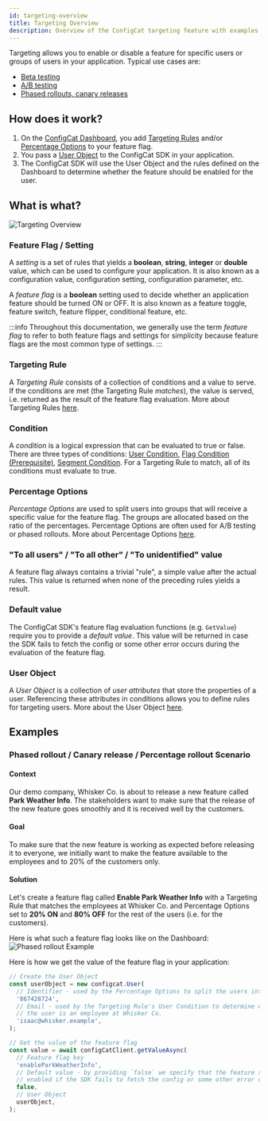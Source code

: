 ```yaml
---
id: targeting-overview
title: Targeting Overview
description: Overview of the ConfigCat targeting feature with examples.
---
```


Targeting allows you to enable or disable a feature for specific users or groups of users in your application. Typical use cases are:

- [Beta testing](../../glossary#beta-testing)
- [A/B testing](../../glossary#ab-testing)
- [Phased rollouts, canary releases](../../glossary#canary-release)

## How does it work?

1. On the <a href="https://app.configcat.com" target="_blank">ConfigCat Dashboard</a>, you add
   [Targeting Rules](../targeting-rule/targeting-rule-overview) and/or [Percentage Options](../percentage-options) to your feature flag.
2. You pass a [User Object](../user-object) to the ConfigCat SDK in your application.
3. The ConfigCat SDK will use the User Object and the rules defined on the Dashboard to determine whether the feature should be enabled for the user.

## What is what?

![Targeting Overview](/assets/targeting/targeting-overview/targeting.png)

### Feature Flag / Setting

A _setting_ is a set of rules that yields a **boolean**, **string**, **integer** or **double** value, which can be used
to configure your application. It is also known as a configuration value, configuration setting, configuration parameter, etc.

A _feature flag_ is a **boolean** setting used to decide whether an application feature should be turned ON or OFF.
It is also known as a feature toggle, feature switch, feature flipper, conditional feature, etc.

:::info
Throughout this documentation, we generally use the term _feature flag_ to refer to both feature flags and settings for
simplicity because feature flags are the most common type of settings.
:::

### Targeting Rule

A _Targeting Rule_ consists of a collection of conditions and a value to serve. If the conditions are met (the Targeting
Rule _matches_), the value is served, i.e. returned as the result of the feature flag evaluation. More about
Targeting Rules [here](../targeting-rule/targeting-rule-overview).

### Condition

A _condition_ is a logical expression that can be evaluated to true or false. There are three types of conditions:
[User Condition](../targeting-rule/user-condition), [Flag Condition (Prerequisite)](../targeting-rule/flag-condition),
[Segment Condition](../targeting-rule/segment-condition). For a Targeting Rule to match, all of its conditions must evaluate to true.

### Percentage Options

_Percentage Options_ are used to split users into groups that will receive a specific value for the feature flag.
The groups are allocated based on the ratio of the percentages. Percentage Options are often used for A/B testing or
phased rollouts. More about Percentage Options [here](../percentage-options).

### "To all users" / "To all other" / "To unidentified" value

A feature flag always contains a trivial "rule", a simple value after the actual rules. This value is returned when
none of the preceding rules yields a result.

### Default value

The ConfigCat SDK's feature flag evaluation functions (e.g. `GetValue`) require you to provide a _default value_. This
value will be returned in case the SDK fails to fetch the config or some other error occurs during the evaluation of the feature flag.

### User Object

A _User Object_ is a collection of _user attributes_ that store the properties of a user. Referencing these attributes
in conditions allows you to define rules for targeting users. More about the User Object [here](../user-object).

## Examples

### Phased rollout / Canary release / Percentage rollout Scenario

#### Context

Our demo company, Whisker Co. is about to release a new feature called **Park Weather Info**. The stakeholders want to make
sure that the release of the new feature goes smoothly and it is received well by the customers.

#### Goal

To make sure that the new feature is working as expected before releasing it to everyone, we initially want to make the
feature available to the employees and to 20% of the customers only.

#### Solution

Let's create a feature flag called **Enable Park Weather Info** with a Targeting Rule that matches the employees at
Whisker Co. and Percentage Options set to **20% ON** and **80% OFF** for the rest of the users (i.e. for the customers).

Here is what such a feature flag looks like on the Dashboard:
![Phased rollout Example](../../static/assets/targeting/targeting-overview/phased-rollout.png)

Here is how we get the value of the feature flag in your application:

```js
// Create the User Object
const userObject = new configcat.User(
  // Identifier - used by the Percentage Options to split the users into groups
  '867428724',
  // Email - used by the Targeting Rule's User Condition to determine whether
  // the user is an employee at Whisker Co.
  'isaac@whisker.example',
);

// Get the value of the feature flag
const value = await configCatClient.getValueAsync(
  // Feature flag key
  'enableParkWeatherInfo',
  // Default value - by providing `false` we specify that the feature should not be
  // enabled if the SDK fails to fetch the config or some other error occurs
  false,
  // User Object
  userObject,
);
```

